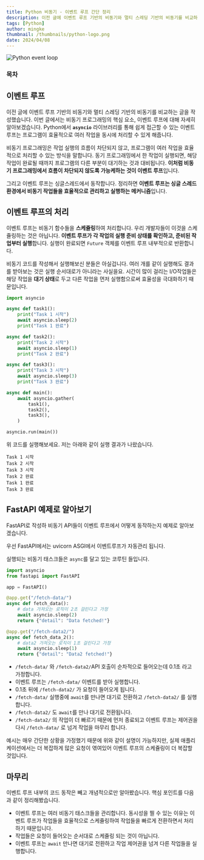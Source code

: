 ```yaml
---
title: Python 비동기 - 이벤트 루프 간단 정리
description: 이전 글에 이벤트 루프 기반의 비동기와 멀티 스레딩 기반의 비동기를 비교하는 글을 작성했습니다. 이번 글에서는 비동기 프로그래밍의 핵심 요소, 이벤트 루프에 대해 자세히 알아보겠습니다.
tags: [Python]
author: mingke
thumbnail: /thumbnails/python-logo.png
date: 2024/04/08
---
```


<Image src="/thumbnails/python-logo.png" alt="Python event loop" />

### 목차

## 이벤트 루프

이전 글에 이벤트 루프 기반의 비동기와 멀티 스레딩 기반의 비동기를 비교하는 글을 작성했습니다. 이번 글에서는 비동기 프로그래밍의 핵심 요소, 이벤트 루프에 대해 자세히 알아보겠습니다. Python에서 **`asyncio`** 라이브러리를 통해 쉽게 접근할 수 있는 이벤트 루프는 프로그램이 효율적으로 여러 작업을 동시에 처리할 수 있게 해줍니다.

비동기 프로그래밍은 작업 실행의 흐름이 차단되지 않고, 프로그램이 여러 작업을 효율적으로 처리할 수 있는 방식을 말합니다. 동기 프로그래밍에서 한 작업이 실행되면, 해당 작업이 완료될 때까지 프로그램의 다른 부분이 대기하는 것과 대비됩니다. **이처럼 비동기 프로그래밍에서 흐름이 차단되지 않도록 가능케하는 것이 이벤트 루프**입니다.

그리고 이벤트 루프는 싱글스레드에서 동작합니다. 정리하면 **이벤트 루프는 싱글 스레드 환경에서 비동기 작업들을 효율적으로 관리하고 실행하는 메커니즘**입니다.

## 이벤트 루프의 처리

이벤트 루프는 비동기 함수들을 **스케쥴링**하여 처리합니다. 우리 개발자들이 이것을 스케쥴링하는 것은 아닙니다. **이벤트 루프가 각 작업의 실행 준비 상태를 확인하고, 준비된 작업부터 실행**합니다. 실행이 완료되면 `Future` 객체를 이벤트 루프 내부적으로 반환합니다.

비동기 코드를 작성해서 실행해보신 분들은 아실겁니다. 여러 개를 같이 실행해도 결과를 받아보는 것은 실행 순서대로가 아니라는 사실을요. 시간이 많이 걸리는 I/O작업들은 해당 작업을 **대기 상태**로 두고 다른 작업을 먼저 실행함으로써 효율성을 극대화하기 때문입니다.

```python
import asyncio

async def task1():
    print("Task 1 시작")
    await asyncio.sleep(2)
    print("Task 1 완료")

async def task2():
    print("Task 2 시작")
    await asyncio.sleep(1)
    print("Task 2 완료")

async def task3():
    print("Task 3 시작")
    await asyncio.sleep(3)
    print("Task 3 완료")

async def main():
    await asyncio.gather(
        task1(),
        task2(),
        task3(),
    )

asyncio.run(main())

```

위 코드를 실행해보세요. 저는 아래와 같이 실행 결과가 나왔습니다.

```
Task 1 시작
Task 2 시작
Task 3 시작
Task 2 완료
Task 1 완료
Task 3 완료
```

## FastAPI 예제로 알아보기

FastAPI로 작성하 비동기 API들이 이벤트 루프에서 어떻게 동작하는지 예제로 알아보겠습니다.

우선 FastAPI에서는 uvicorn ASGI에서 이벤트루프가 자동관리 됩니다.

실행되는 비동기 태스크들은 `async`를 달고 있는 코루틴 들입니다.

```python
import asyncio
from fastapi import FastAPI

app = FastAPI()

@app.get("/fetch-data/")
async def fetch_data():
    # data 가져오는 로직이 2초 걸린다고 가정
    await asyncio.sleep(2)
    return {"detail": "Data fetched!"}

@app.get("/fetch-data2/")
async def fetch_data_2():
    # data2 가져오는 로직이 1초 걸린다고 가정
    await asyncio.sleep(1)
    return {"detail": "Data2 fetched!"}

```

- `/fetch-data/` 와 `/fetch-data2/`API 호출이 순차적으로 들어오는데 0.1초 라고 가정합니다.
- 이벤트 루프는 `/fetch-data/` 이벤트를 받아 실행합니다.
- 0.1초 뒤에 `/fetch-data2/` 가 요청이 들어오게 됩니다.
- `/fetch-data/` 실행중에 `await`를 만나면 대기로 전환하고 `/fetch-data2/` 를 실행합니다.
- `/fetch-data2/` 도 `await`를 만나 대기로 전환됩니다.
- `/fetch-data2/` 의 작업이 더 빠르기 때문에 먼저 종료되고 이벤트 루프는 제어권을 다시 `/fetch-data/` 로 넘겨 작업을 마무리 합니다.

예시는 매우 간단한 상황을 가정했기 때문에 위와 같이 설명이 가능하지만, 실제 애플리케이션에서는 더 복잡하게 많은 요청이 엮여있어 이벤트 루프의 스케쥴링이 더 복잡할 것입니다.

## 마무리

이벤트 루프 내부의 코드 동작은 빼고 개념적으로만 알아봤습니다. 핵심 포인트를 다음과 같이 정리해봤습니다.

- 이벤트 루프는 여러 비동기 태스크들을 관리합니다. 동시성을 띌 수 있는 이유는 이벤트 루프가 작업들을 효율적으로 스케쥴링하여 작업들을 빠르게 전환하면서 처리하기 때문입니다.
- 작업들은 요청이 들어오는 순서대로 스케쥴링 되는 것이 아닙니다.
- 이벤트 루프는 `await` 만나면 대기로 전환하고 작업 제어권을 넘겨 다른 작업들을 실행합니다.

<Link url="https://chaechae.life/blog/python-async-comparison" />
